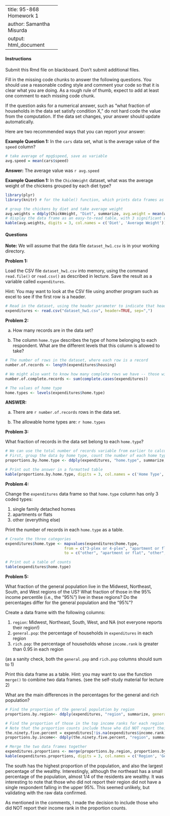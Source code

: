 <style>
 td {
  width: 150px;
}
</style>
---
title: 95-868 Homework 1
author: Samantha Misurda
output: html_document
---

#### Instructions 

Submit this Rmd file on blackboard. Don't submit additional files.

Fill in the missing code chunks to answer the following questions. You should use a reasonable coding style and comment your code so that it is clear what you are doing. As a rough rule of thumb, expect to add at least one comment to each missing code chunk.

If the question asks for a numerical answer, such as "what fraction of households in the data set satisfy condition X," do not hard code the value from the computation. If the data set changes, your answer should  update automatically. 

Here are two recommended ways that you can report your answer:

**Example Question 1:** In the `cars` data set, what is the average value of the `speed` column?

```r
# take average of mpg$speed, save as variable
avg.speed = mean(cars$speed)
```

**Answer:** The average value was `r avg.speed`

**Example Question 1:** In the `ChickWeight` dataset, what was the average weight of the chickens grouped by each diet type?

```r
library(plyr)
library(knitr) # for the kable() function, which prints data frames as tables:

# group the chickens by diet and take average weight
avg.weights = ddply(ChickWeight, "Diet", summarize, avg.weight = mean(weight))
# display the data frame as an easy-to-read table, with 3 significant digits
kable(avg.weights, digits = 3, col.names = c('Diet', 'Average Weight'))
```


#### Questions 

**Note:** We will assume that the data file `dataset_hw1.csv` is in your working directory.

**Problem 1:** 

Load the CSV file `dataset_hw1.csv` into memory, using the command `read.file()` or `read.csv()` as described in lecture. Save the result as a variable called `expenditures`. 

Hint: You may want to look at the CSV file using another program such as excel to see if the first row is a header. 

```r
# Read in the dataset, using the header parameter to indicate that headers are present
expenditures <- read.csv("dataset_hw1.csv", header=TRUE, sep=",")
```

**Problem 2:**

a) How many records are in the data set? 

b) The column `home.type` describes the type of home belonging to each respondent. What are the different levels that this column is allowed to take?
```r
# The number of rows in the dataset, where each row is a record
number.of.records <- length(expenditures$housing)

# We might also want to know how many complete rows we have -- those with no missing records
number.of.complete.records <- sum(complete.cases(expenditures))

# The values of home type
home.types <- levels(expenditures$home.type)

```

**ANSWER:** 

a) There are `r number.of.records` rows in the data set.

b) The allowable home types are: `r home.types`

**Problem 3:**

What fraction of records in the data set belong to each `home.type`?

```r
# We can use the total number of records variable from earlier to calculate each percentage.
# First, group the data by home type, count the number of each home type, and then divide by the total number of records
proportions.by.home.type <- ddply(expenditures, "home.type", summarize, percentage.of.home.types = length(home.type)/number.of.records)

# Print out the answer in a formatted table
kable(proportions.by.home.type, digits = 3, col.names = c('Home Type', 'Proportion of Records'))
```

**Problem 4:**

Change the `expenditures` data frame so that `home.type` column has only 3 coded types: 

1. single family detached homes
2. apartments or flats
3. other (everything else)

Print the number of records in each `home.type` as a table.

```r

# Create the three categories
expenditures$home.type <- mapvalues(expenditures$home.type,
                          from = c("3-plex or 4-plex", "apartment or flat", "dormitory", "duplex", "end row or end townhouse", "garden", "high-rise", "mobile home or trailer", "other", "row or townhouse inner unit", "single family detached"),
                          to = c("other", "apartment or flat", "other", "other", "other", "other", "other", "other", "other", "other", "single family detached"))

# Print out a table of counts
table(expenditures$home.type)

```

**Problem 5:**

What fraction of the general population live in the Midwest, Northeast, South, and West regions of the US? What fraction of those in the 95% income percentile (i.e., the "95%") live in these regions? Do the percentages differ for the general population and the "95%"?

Create a data frame with the following columns:

1. `region`: Midwest, Northeast, South, West, and NA (not everyone reports their region!)
2. `general.pop`: the percentage of households in `expenditures` in each region
3. `rich.pop`: the percentage of households whose `income.rank` is greater than 0.95 in each region

(as a sanity check, both the `general.pop` and `rich.pop` columns should sum to 1)

Print this data frame as a table. Hint: you may want to use the function `merge()` to combine two data frames. (see the self-study material for lecture 2)

What are the main differences in the percentages for the general and rich population?


```r
# Find the proportion of the general population by region
proportions.by.region<- ddply(expenditures, "region", summarize, general.pop = length(housing)/number.of.records)

# Find the proportion of those in the top income ranks for each region
# Note that the proportion counts include those who did NOT report their income rank. This was a personal decision, and only affected the counts around 1%. 
the.ninety.five.percent = expenditures[!is.na(expenditures$income.rank) & expenditures$income.rank > .95,]
proportions.by.income<- ddply(the.ninety.five.percent, "region", summarize, rich.pop = length(income.rank)/nrow(the.ninety.five.percent))

# Merge the two data frames together
expenditures.proportions <- merge(proportions.by.region, proportions.by.income, all=TRUE)
kable(expenditures.proportions, digits = 3, col.names = c('Region', 'General Population', 'Rich Population'))
```


The south has the highest proportion of the population, and also the largest percentage of the wealthy. Interestingly, although the northeast has a small percentage of the population, almost 1/4 of the residents are wealthy. It was interesting to note that those who did not report their region did not have a single respondent falling in the upper 95%. This seemed unlikely, but validating with the raw data confirmed. 

As mentioned in the comments, I made the decision to include those who did NOT report their income rank in the proportion counts. 

